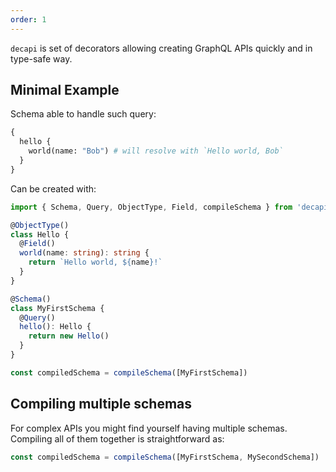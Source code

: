 ```yaml
---
order: 1
---
```


`decapi` is set of decorators allowing creating GraphQL APIs quickly and in type-safe way.

## Minimal Example

Schema able to handle such query:

```graphql
{
  hello {
    world(name: "Bob") # will resolve with `Hello world, Bob`
  }
}
```

Can be created with:

```ts
import { Schema, Query, ObjectType, Field, compileSchema } from 'decapi'

@ObjectType()
class Hello {
  @Field()
  world(name: string): string {
    return `Hello world, ${name}!`
  }
}

@Schema()
class MyFirstSchema {
  @Query()
  hello(): Hello {
    return new Hello()
  }
}

const compiledSchema = compileSchema([MyFirstSchema])
```

## Compiling multiple schemas

For complex APIs you might find yourself having multiple schemas. Compiling all of them together is straightforward as:

```ts
const compiledSchema = compileSchema([MyFirstSchema, MySecondSchema])
```
